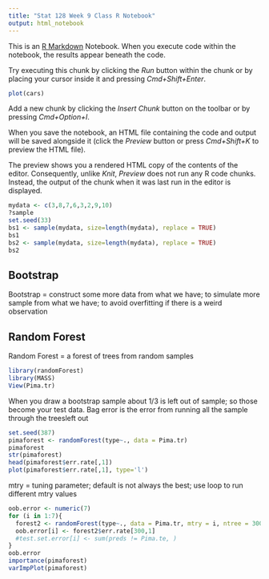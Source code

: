 ```yaml
---
title: "Stat 128 Week 9 Class R Notebook"
output: html_notebook
---
```


This is an [R Markdown](http://rmarkdown.rstudio.com) Notebook. When you execute code within the notebook, the results appear beneath the code. 

Try executing this chunk by clicking the *Run* button within the chunk or by placing your cursor inside it and pressing *Cmd+Shift+Enter*. 

```r
plot(cars)
```

Add a new chunk by clicking the *Insert Chunk* button on the toolbar or by pressing *Cmd+Option+I*.

When you save the notebook, an HTML file containing the code and output will be saved alongside it (click the *Preview* button or press *Cmd+Shift+K* to preview the HTML file). 

The preview shows you a rendered HTML copy of the contents of the editor. Consequently, unlike *Knit*, *Preview* does not run any R code chunks. Instead, the output of the chunk when it was last run in the editor is displayed.

```r
mydata <- c(3,8,7,6,3,2,9,10)
?sample
set.seed(33)
bs1 <- sample(mydata, size=length(mydata), replace = TRUE)
bs1
bs2 <- sample(mydata, size=length(mydata), replace = TRUE)
bs2

```
## Bootstrap

Bootstrap = construct some more data from what we have;
to simulate more sample from what we have;
to avoid overfitting if there is a weird observation

## Random Forest

Random Forest = a forest of trees from random samples

```r
library(randomForest)
library(MASS)
View(Pima.tr)

```

When you draw a bootstrap sample about 1/3 is left out of sample;
so those become your test data.
Bag error is the error from running all the sample 
through the treesleft out

```r
set.seed(387)
pimaforest <- randomForest(type~., data = Pima.tr)
pimaforest
str(pimaforest)
head(pimaforest$err.rate[,1])
plot(pimaforest$err.rate[,1], type='l')

```

mtry = tuning parameter; default is not always the best;
use loop to run different mtry values

```r
oob.error <- numeric(7)
for (i in 1:7){
  forest2 <- randomForest(type~., data = Pima.tr, mtry = i, ntree = 300)
  oob.error[i] <- forest2$err.rate[300,1]
  #test.set.error[i] <- sum(preds != Pima.te, )
}
oob.error
importance(pimaforest)
varImpPlot(pimaforest)

```

